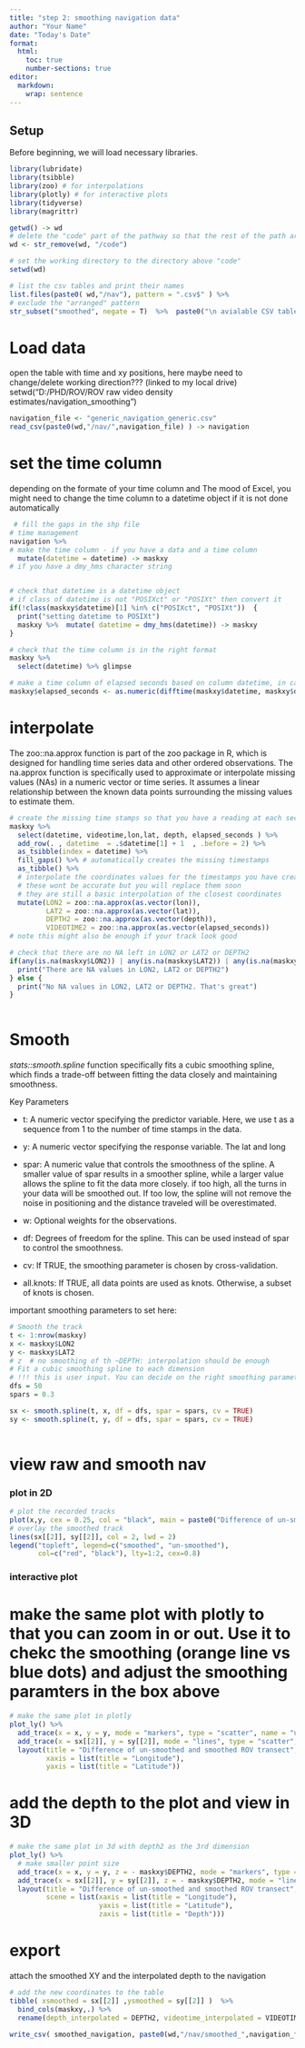 ```yaml
---
title: "step 2: smoothing navigation data"
author: "Your Name"
date: "Today's Date"
format:
  html:
    toc: true
    number-sections: true
editor: 
  markdown: 
    wrap: sentence
---
```


## Setup

Before beginning, we will load necessary libraries.

```r


library(lubridate)
library(tsibble)
library(zoo) # for interpolations
library(plotly) # for interactive plots 
library(tidyverse)
library(magrittr)

getwd() -> wd
# delete the "code" part of the pathway so that the rest of the path are not relative to the code directory
wd <- str_remove(wd, "/code") 

# set the working directory to the directory above "code"
setwd(wd)

# list the csv tables and print their names
list.files(paste0( wd,"/nav"), pattern = ".csv$" ) %>% 
# exclude the "arranged" pattern 
str_subset("smoothed", negate = T)  %>%  paste0("\n avialable CSV tables: \n",.) %>% cat

```

# Load data

open the table with time and xy positions, here maybe need to change/delete working direction???
(linked to my local drive) setwd("D:/PHD/ROV/ROV raw video density estimates/navigation_smoothing")

```r

navigation_file <- "generic_navigation_generic.csv"
read_csv(paste0(wd,"/nav/",navigation_file) ) -> navigation

```

# set the time column

depending on the formate of your time column and The mood of Excel, you might need to change the time column to a datetime object if it is not done automatically

```r

 # fill the gaps in the shp file
# time management
navigation %>% 
# make the time column - if you have a data and a time column
  mutate(datetime = datetime) -> maskxy
# if you have a dmy_hms character string


# check that datetime is a datetime object
# if class of datetime is not "POSIXct" or "POSIXt" then convert it
if(!class(maskxy$datetime)[1] %in% c("POSIXct", "POSIXt"))  {
  print("setting datetime to POSIXt")
  maskxy %>%  mutate( datetime = dmy_hms(datetime)) -> maskxy
}

# check that the time column is in the right format
maskxy %>% 
  select(datetime) %>% glimpse

# make a time column of elapsed seconds based on column datetime, in case for if videotime (logged via ROV system) is not starting at 0
maskxy$elapsed_seconds <- as.numeric(difftime(maskxy$datetime, maskxy$datetime[1],units = "secs"))
```

# interpolate

The zoo::na.approx function is part of the zoo package in R, which is designed for handling time series data and other ordered observations. The na.approx function is specifically used to approximate or interpolate missing values (NAs) in a numeric vector or time series. It assumes a linear relationship between the known data points surrounding the missing values to estimate them.

```r

# create the missing time stamps so that you have a reading at each second 
maskxy %>%
  select(datetime, videotime,lon,lat, depth, elapsed_seconds ) %>% 
  add_row(. , datetime  = .$datetime[1] + 1  , .before = 2) %>% 
  as_tsibble(index = datetime) %>%
  fill_gaps() %>% # automatically creates the missing timestamps
  as_tibble() %>%
  # interpolate the coordinates values for the timestamps you have created
  # these wont be accurate but you will replace them soon
  # they are still a basic interpolation of the closest coordinates 
  mutate(LON2 = zoo::na.approx(as.vector(lon)),
         LAT2 = zoo::na.approx(as.vector(lat)), 
         DEPTH2 = zoo::na.approx(as.vector(depth)),
         VIDEOTIME2 = zoo::na.approx(as.vector(elapsed_seconds))           ) -> maskxy  
# note this might also be enough if your track look good

# check that there are no NA left in LON2 or LAT2 or DEPTH2
if(any(is.na(maskxy$LON2)) | any(is.na(maskxy$LAT2)) | any(is.na(maskxy$DEPTH2))) {
  print("There are NA values in LON2, LAT2 or DEPTH2")
} else {
  print("No NA values in LON2, LAT2 or DEPTH2. That's great")
}
 

```


# Smooth

*stats::smooth.spline* function specifically fits a cubic smoothing spline, which finds a trade-off between fitting the data closely and maintaining smoothness.

Key Parameters

-   t: A numeric vector specifying the predictor variable.
    Here, we use t as a sequence from 1 to the number of time stamps in the data.

-   y: A numeric vector specifying the response variable.
    The lat and long

-   spar: A numeric value that controls the smoothness of the spline.
    A smaller value of spar results in a smoother spline, while a larger value allows the spline to fit the data more closely.
    if too high, all the turns in your data will be smoothed out.
    If too low, the spline will not remove the noise in positioning and the distance traveled will be overestimated.

-   w: Optional weights for the observations.

-   df: Degrees of freedom for the spline.
    This can be used instead of spar to control the smoothness.

-   cv: If TRUE, the smoothing parameter is chosen by cross-validation.

-   all.knots: If TRUE, all data points are used as knots.
    Otherwise, a subset of knots is chosen.

important smoothing parameters to set here:

```r


# Smooth the track  
t <- 1:nrow(maskxy)
x <- maskxy$LON2
y <- maskxy$LAT2
# z  # no smoothing of th ~DEPTH: interpolation should be enough 
# Fit a cubic smoothing spline to each dimension
# !!! this is user input. You can decide on the right smoothing parameter after checking the plot below
dfs = 50
spars = 0.3

sx <- smooth.spline(t, x, df = dfs, spar = spars, cv = TRUE)
sy <- smooth.spline(t, y, df = dfs, spar = spars, cv = TRUE)
 

```

# view raw and smooth nav

### plot in 2D

```r
# plot the recorded tracks 
plot(x,y, cex = 0.25, col = "black", main = paste0("Difference of un-smoothed and smoothed ROV transect "))
# overlay the smoothed track
lines(sx[[2]], sy[[2]], col = 2, lwd = 2)
legend("topleft", legend=c("smoothed", "un-smoothed"),
       col=c("red", "black"), lty=1:2, cex=0.8)

```

### interactive plot

# make the same plot with plotly to that you can zoom in or out. Use it to chekc the smoothing (orange line vs blue dots) and adjust the smoothing paramters in the box above

```r
# make the same plot in plotly
plot_ly() %>%
  add_trace(x = x, y = y, mode = "markers", type = "scatter", name = "un-smoothed", marker = list(size = 4)) %>%
  add_trace(x = sx[[2]], y = sy[[2]], mode = "lines", type = "scatter", name = "smoothed") %>%
  layout(title = "Difference of un-smoothed and smoothed ROV transect",
         xaxis = list(title = "Longitude"),
         yaxis = list(title = "Latitude"))
```

# add the depth to the plot and view in 3D

```r

# make the same plot in 3d with depth2 as the 3rd dimension
plot_ly() %>%
  # make smaller point size
  add_trace(x = x, y = y, z = - maskxy$DEPTH2, mode = "markers", type = "scatter3d", name = "un-smoothed", marker = list(size = 4)) %>%
  add_trace(x = sx[[2]], y = sy[[2]], z = - maskxy$DEPTH2, mode = "lines", type = "scatter3d", name = "smoothed") %>%
  layout(title = "Difference of un-smoothed and smoothed ROV transect",
         scene = list(xaxis = list(title = "Longitude"),
                      yaxis = list(title = "Latitude"),
                      zaxis = list(title = "Depth")))

```

# export

attach the smoothed XY and the interpolated depth to the navigation

```r
# add the new coordinates to the table
tibble( xsmoothed = sx[[2]] ,ysmoothed = sy[[2]] )  %>%
  bind_cols(maskxy,.) %>% 
  rename(depth_interpolated = DEPTH2, videotime_interpolated = VIDEOTIME2 ) -> smoothed_navigation

write_csv( smoothed_navigation, paste0(wd,"/nav/smoothed_",navigation_file))   
```
